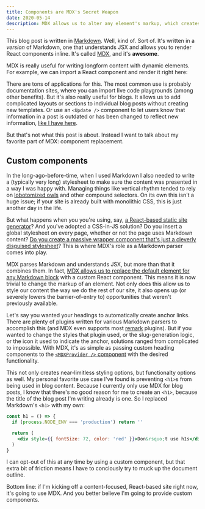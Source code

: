 ```yaml
---
title: Components are MDX's Secret Weapon
date: 2020-05-14
description: MDX allows us to alter any element's markup, which creates entirely new opportunities for styling & functionality.
---
```



This blog post is written in [Markdown](https://daringfireball.net/projects/markdown/syntax). Well, kind of. Sort of. It's written in a _version_ of Markdown, one that understands JSX and allows you to render React components inline. It's called [MDX](https://mdxjs.com/), and it's **awesome**.

MDX is really useful for writing longform content with dynamic elements. For example, we can import a React component and render it right here:

<ExampleCounter />

There are tons of applications for this. The most common use is probably documentation sites, where you can import live code playgrounds (among other benefits). But it's also really useful for blogs. It allows us to add complicated layouts or sections to individual blog posts without creating new templates. Or use an `<Update />` component to let users know that information in a post is outdated or has been changed to reflect new information, [like I have here](/blog/functional-first-accordions/).

But that's not what this post is about. Instead I want to talk about my favorite part of MDX: component replacement.

## Custom components

In the long-ago-before-time, when I used Markdown I also needed to write a (typically very long) stylesheet to make sure the content was presented in a way I was happy with. Managing things like vertical rhythm tended to rely on [lobotomized owls](https://alistapart.com/article/axiomatic-css-and-lobotomized-owls/) and other compound selectors. On its own this isn't a huge issue; if your site is already built with monolithic CSS, this is just another day in the life.

But what happens when you you're using, say, [a React-based static site generator](https://gatsbyjs.org)? And you've adopted a CSS-in-JS solution? Do you insert a global stylesheet on every page, whether or not the page uses Markdown content? [Do you create a massive wrapper component that's just a cleverly disguised stylesheet](https://github.com/lowmess/lowmess/blob/c1ddc91a7fcd4d47c1f1a921c0dc3eec3ba131f8/src/templates/BlogPost/MarkdownContent.js)? This is where MDX's role as a Markdown parser comes into play.

MDX parses Markdown and understands JSX, but more than that it combines them. In fact, [MDX allows us to replace the default element for any Markdown block](https://mdxjs.com/table-of-components) with a custom React component. This means it is now trivial to change the markup of an element. Not only does this allow us to style our content the way we do the rest of our site, it also opens up (or severely lowers the barrier-of-entry to) opportunities that weren't previously available.

Let's say you wanted your headings to automatically create anchor links. There are plenty of plugins written for various Markdown parsers to accomplish this (and MDX even supports most [remark](https://remark.js.org/) plugins). But if you wanted to change the styles that plugin used, or the slug-generation logic, or the icon it used to indicate the anchor, solutions ranged from complicated to impossible. With MDX, it's as simple as passing custom heading components to the [`<MDXProvider />` component](https://mdxjs.com/getting-started#using-the-wrapper) with the desired functionality.

This not only creates near-limitless styling options, but functionalty options as well. My personal favorite use case I've found is preventing `<h1>`s from being used in blog content. Because I currently only use MDX for blog posts, I know that there's no good reason for me to create an `<h1>`, because the title of the blog post I'm writing already is one. So I replaced Markdown's `<h1>` with my own:

```jsx
const h1 = () => {
  if (process.NODE_ENV === 'production') return ''

  return (
    <div style={{ fontSize: 72, color: 'red' }}>Don&rsquo;t use h1s</div>
  )
}
```

I can opt-out of this at any time by using a custom component, but that extra bit of friction means I have to conciously try to muck up the document outline.

Bottom line: if I'm kicking off a content-focused, React-based site right now, it's going to use MDX. And you better believe I'm going to provide custom components.
